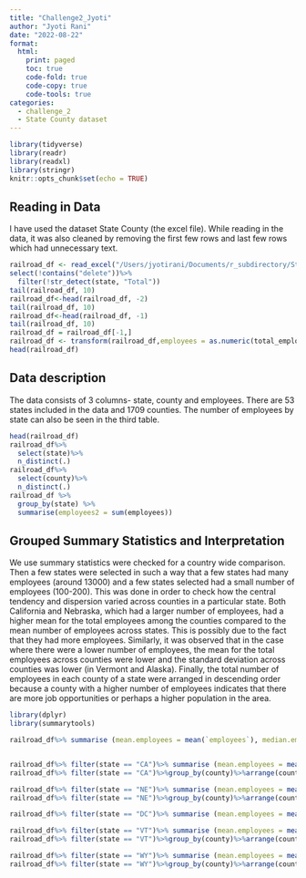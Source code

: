 ```yaml
---
title: "Challenge2_Jyoti"
author: "Jyoti Rani"
date: "2022-08-22"
format:
  html:
    print: paged 
    toc: true
    code-fold: true
    code-copy: true
    code-tools: true
categories:
  - challenge_2
  - State County dataset
---
```

```r
library(tidyverse)
library(readr)
library(readxl)
library(stringr)
knitr::opts_chunk$set(echo = TRUE)
```

## Reading in Data

I have used the dataset State County (the excel file). While reading in the data, it was also cleaned by removing the first few rows and last few rows which had unnecessary text.

```r
railroad_df <- read_excel("/Users/jyotirani/Documents/r_subdirectory/StateCounty2012.xls",skip=3,col_names= c("state", "delete", "county", "delete", "total_employees"))%>%
select(!contains("delete"))%>%
  filter(!str_detect(state, "Total"))
tail(railroad_df, 10)
railroad_df<-head(railroad_df, -2)
tail(railroad_df, 10)
railroad_df<-head(railroad_df, -1)
tail(railroad_df, 10)
railroad_df = railroad_df[-1,] 
railroad_df <- transform(railroad_df,employees = as.numeric(total_employees))
head(railroad_df)
```

## Data description

The data consists of 3 columns- state, county and employees. There are 53 states included in the data and 1709 counties. The number of employees by state can also be seen in the third table.

```r
head(railroad_df)
railroad_df%>%
  select(state)%>%
  n_distinct(.)
railroad_df%>%
  select(county)%>%
  n_distinct(.)
railroad_df %>%
  group_by(state) %>%
  summarise(employees2 = sum(employees))
```

## Grouped Summary Statistics and Interpretation

We use summary statistics were checked for a country wide comparison. 
Then a few states were selected in such a way that a few states had many employees (around 13000) and a few states selected had a small number of employees (100-200). 
This was done in order to check how the central tendency and dispersion varied across counties in a particular state.
Both California and Nebraska, which had a larger number of employees, had a higher mean for the total employees among the counties compared to the mean number of employees across states. This is possibly due to the fact that they had more employees. Similarly, it was observed that in the case where there were a lower number of employees, the mean for the total employees across counties were lower and the standard deviation across counties was lower (in Vermont and Alaska). 
Finally, the total number of employees in each county of a state were arranged in descending order because a county with a higher number of employees indicates that there are more job opportunities or perhaps a higher population in the area.

```r
library(dplyr)
library(summarytools)

railroad_df%>% summarise (mean.employees = mean(`employees`), median.employees = median(`employees`), min.employees = min(`employees`), max.employees = max(`employees`), sd.employees = sd(`employees`), var.employees = var(`employees`), IQR.employees = IQR(`employees`))


railroad_df%>% filter(state == "CA")%>% summarise (mean.employees = mean(`employees`), median.employees = median(`employees`), min.employees = min(`employees`), max.employees = max(`employees`), sd.employees = sd(`employees`), var.employees = var(`employees`), IQR.employees = IQR(`employees`))
railroad_df%>% filter(state == "CA")%>%group_by(county)%>%arrange(county, desc(employees))

railroad_df%>% filter(state == "NE")%>% summarise (mean.employees = mean(`employees`), median.employees = median(`employees`), min.employees = min(`employees`), max.employees = max(`employees`), sd.employees = sd(`employees`), var.employees = var(`employees`), IQR.employees = IQR(`employees`))
railroad_df%>% filter(state == "NE")%>%group_by(county)%>%arrange(county, desc(employees))

railroad_df%>% filter(state == "DC")%>% summarise (mean.employees = mean(`employees`), median.employees = median(`employees`), min.employees = min(`employees`), max.employees = max(`employees`), sd.employees = sd(`employees`), var.employees = var(`employees`), IQR.employees = IQR(`employees`))

railroad_df%>% filter(state == "VT")%>% summarise (mean.employees = mean(`employees`), median.employees = median(`employees`), min.employees = min(`employees`), max.employees = max(`employees`), sd.employees = sd(`employees`), var.employees = var(`employees`), IQR.employees = IQR(`employees`))
railroad_df%>% filter(state == "VT")%>%group_by(county)%>%arrange(county, desc(employees))

railroad_df%>% filter(state == "WY")%>% summarise (mean.employees = mean(`employees`), median.employees = median(`employees`), min.employees = min(`employees`), max.employees = max(`employees`), sd.employees = sd(`employees`), var.employees = var(`employees`), IQR.employees = IQR(`employees`))
railroad_df%>% filter(state == "WY")%>%group_by(county)%>%arrange(county, desc(employees))
```